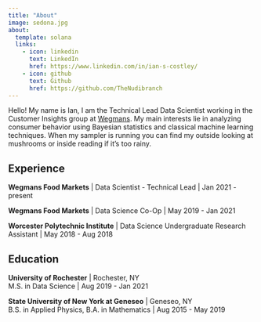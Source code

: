 ```yaml
---
title: "About"
image: sedona.jpg
about:
  template: solana
  links:
    - icon: linkedin
      text: LinkedIn
      href: https://www.linkedin.com/in/ian-s-costley/
    - icon: github
      text: Github
      href: https://github.com/TheNudibranch
---
```

Hello! My name is Ian, I am the Technical Lead Data Scientist working in the Customer Insights group at [Wegmans](https://www.wegmans.com/). My main interests lie in analyzing consumer behavior using Bayesian statistics and classical machine learning techniques. When my sampler is running you can find my outside looking at mushrooms or inside reading if it's too rainy.


## Experience

**Wegmans Food Markets** | Data Scientist - Technical Lead | Jan 2021 - present

**Wegmans Food Markets** | Data Science Co-Op | May 2019 - Jan 2021

**Worcester Polytechnic Institute** | Data Science Undergraduate Research Assistant | May 2018 - Aug 2018

## Education

**University of Rochester** | Rochester, NY\
M.S. in Data Science | Aug 2019 - Jan 2021

**State University of New York at Geneseo** | Geneseo, NY\
B.S. in Applied Physics, B.A. in Mathematics | Aug 2015 - May 2019